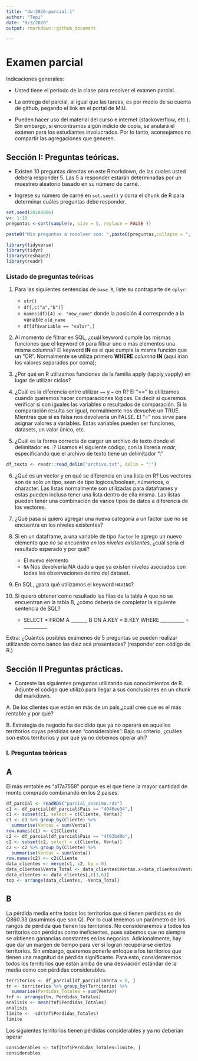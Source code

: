 ```yaml
---
title: "dw-2020-parcial-1"
author: "Tepi"
date: "9/3/2020"
output: rmarkdown::github_document

---
```


# Examen parcial

Indicaciones generales:

* Usted tiene el período de la clase para resolver el examen parcial.
* La entrega del parcial, al igual que las tareas, es por medio de su cuenta de github, pegando el link en el portal de MiU.


* Pueden hacer uso del material del curso e internet (stackoverflow, etc.). Sin embargo, si encontramos algún indicio de copia, se anulará el exámen para los estudiantes involucrados. Por lo tanto, aconsejamos no compartir las agregaciones que generen. 

## Sección I: Preguntas teóricas.

* Existen 10 preguntas directas en este Rmarkdown, de las cuales usted deberá responder 5. Las 5 a responder estarán determinadas por un muestreo aleatorio basado en su número de carné.

* Ingrese su número de carné en  `set.seed()` y corra el chunk de R para determinar cuáles preguntas debe responder.


```r

set.seed(20180006) 
v<- 1:10
preguntas <-sort(sample(v, size = 5, replace = FALSE ))

paste0("Mis preguntas a resolver son: ",paste0(preguntas,collapse = ", "))

```
```r
library(tidyverse)
library(tidyr)
library(reshape2)
library(readr)
```

### Listado de preguntas teóricas

1. Para las siguientes sentencias de `base R`, liste su contraparte de `dplyr`:
    * `str()`
    * `df[,c("a","b")]`
    * `names(df)[4] <- "new_name"` donde la posición 4 corresponde a la variable `old_name`
    * `df[df$variable == "valor",]`
    
    
2. Al momento de filtrar en SQL, ¿cuál keyword cumple las mismas funciones que el keyword `OR`  para filtrar uno o más elementos una misma columna? El keyword **IN** es el que cumple la misma función que un "OR". Normalmente se utiliza primero **WHERE** *columna* **IN** (aqui irian los valores separados por coma); 

3. ¿Por qué en R utilizamos funciones de la familia apply (lapply,vapply) en lugar de utilizar ciclos?

4. ¿Cuál es la diferencia entre utilizar `==` y `=` en R? El "==" lo utilizamos cuando queremos hacer comparaciones lógicas. Es decir si queremos verificar si son iguales las variables o resultados de comparación. Si la comparación resulta ser igual, normalmente nos devuelve un TRUE. Mientras que si es falsa nos devolvería un FALSE. El "=" nos sirve para asignar valores a variables. Estas variables pueden ser funciones, datasets, un valor único, etc. 

5. ¿Cuál es la forma correcta de cargar un archivo de texto donde el delimitador es `:`?
Usamos el siguiente código, con la librería *readr*, especificando que el archivo de texto tiene un delimitador ":"
```r
df_texto <- readr::read_delim("archivo.txt", delim = ":")
```


6. ¿Qué es un vector y en qué se diferencia en una lista en R?
Los vectores son de solo un tipo, sean de tipo logicos/boolean, númericos, o character. Las listas normalmente son utilizadas para dataframes y estas pueden incluso tener una lista dentro de ella misma. Las listas pueden tener una combinación de varios tipos de datos a diferencia de los vectores.


7. ¿Qué pasa si quiero agregar una nueva categoría a un factor que no se encuentra en los niveles existentes?

8. Si en un dataframe, a una variable de tipo `factor` le agrego un nuevo elemento que *no se encuentra en los niveles existentes*, ¿cuál sería el resultado esperado y por qué?
    * El nuevo elemento
    * `NA`
Nos devolvería NA dado a que ya existen niveles asociados con todas las observaciones dentro del dataset. 
    
9. En SQL, ¿para qué utilizamos el keyword `HAVING`?

10. Si quiero obtener como resultado las filas de la tabla A que no se encuentran en la tabla B, ¿cómo debería de completar la siguiente sentencia de SQL?

    * SELECT * FROM A _______ B ON A.KEY = B.KEY WHERE __________ = __________
  
Extra: ¿Cuántos posibles exámenes de 5 preguntas se pueden realizar utilizando como banco las diez acá presentadas?
(responder con código de R.)


## Sección II Preguntas prácticas.


* Conteste las siguientes preguntas utilizando sus conocimientos de R. Adjunte el código que utilizó para llegar a sus conclusiones en un chunk del markdown.

A. De los clientes que están en más de un país,¿cuál cree que es el más rentable y por qué?

B. Estrategia de negocio ha decidido que ya no operará en aquellos territorios cuyas pérdidas sean "considerables". Bajo su criterio, ¿cuáles son estos territorios y por qué ya no debemos operar ahí?








### I. Preguntas teóricas


## A
El más rentable es "a17a7558" porque es el que tiene la mayor cantidad de monto comprado combinando en los 2 paises.
```r
df_parcial <- readRDS("parcial_anonimo.rds")
c1 <- df_parcial[df_parcial$Pais == "4046ee34",]
c1 <- subset(c1, select = c(Cliente, Venta))
c1 <- c1 %>% group_by(Cliente) %>%
  summarise(Ventas = sum(Venta))
row.names(c1) <- c1$Cliente
c2 <- df_parcial[df_parcial$Pais == "4f03bd9b",]
c2 <- subset(c2, select = c(Cliente, Venta))
c2 <- c2 %>% group_by(Cliente) %>%
  summarise(Ventas = sum(Venta))
row.names(c2) <- c2$Cliente
data_clientes <- merge(c1, c2, by = 0)
data_clientes$Venta_Total <- data_clientes$Ventas.x+data_clientes$Ventas.y
data_clientes <- data_clientes[,c(1,6)]
top <- arrange(data_clientes, -Venta_Total)
```




## B
La pérdida media entre todos los territorios que sí tienen pérdidas es de Q860.33 (asumimos que son Q). Por lo cual tenemos un parámetro de los rangos de pérdida que tienen los territorios. No consideraremos a todos los territorios con pérdidas como ineficientes, pues sabemos que no siempre se obtienen ganancias constantes en los negocios. Adicionalmente, hay que dar un margen de tiempo para ver si logran recuperarse ciertos territorios. Sin embargo, queremos ponerle enfoque a los territorios que tienen una magnitud de pérdida significante. Para esto, consideraremos todos los territorios que están arriba de una desviación estándar de la media como con pérdidas considerables. 
```r
territorios <- df_parcial[df_parcial$Venta < 0, ]
tn <- territorios %>% group_by(Territorio) %>%
  summarise(Perdidas_Totales = sum(Venta))
tnf <- arrange(tn, Perdidas_Totales)
analisis <- mean(tnf$Perdidas_Totales)
analisis
limite <- -sd(tnf$Perdidas_Totales)
limite
```
Los siguientes territorios tienen pérdidas considerables y ya no deberían operar 
```r
considerables <- tnf[tnf$Perdidas_Totales<limite, ]
considerables
```
